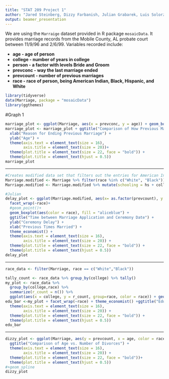 ```yaml
---
title: "STAT 209 Project 1"
author: "Jared Steinberg, Dizzy Farbanish, Julian Grabarek, Luis Solorzano"
output: beamer_presentation
---
```


We are using the `Marraige` dataset provided in R package `mosaicData`. It provides marriage records from the Mobile County, AL probate court between 11/9/96 and 2/6/99.  Variables recorded include:

* **age - age of person**
* **college - number of years in college**
* **person - a factor with levels Bride and Groom**
* **prevconc - way the last marriage ended**
* **prevcount - number of previous marriages**
* **race - race of person, being American Indian, Black, Hispanic, and White**


```r
library(tidyverse)
data(Marriage, package = "mosaicData")
library(ggthemes)
```




#Graph 1
```r
marriage_plot <- ggplot(Marriage, aes(x = prevconc, y = age)) + geom_boxplot(aes(color = person), fill = "aliceblue") + theme_economist()
marriage_plot <- marriage_plot + ggtitle("Comparison of How Previous Marriage Ended Based on Age") +
  xlab("Reason for Ending Previous Marriage") +
  ylab("Age") +
  theme(axis.text = element_text(size = 16), 
        axis.title = element_text(size = 20))+
  theme(plot.title = element_text(size = 22, face = "bold")) +
  theme(plot.title = element_text(hjust = 0.5))
marriage_plot
```

----

```r
#Creates modified data set that filters out the entries for American Indian and Hispanic and creates a collumn for total years in school (high school + college)
Marriage.modified <- Marriage %>% filter(race %in% c("White", "Black"))
Marriage.modified <- Marriage.modified %>% mutate(schooling = hs + college)
```


```r
#Julian
delay_plot <- ggplot(Marriage.modified, aes(x= as.factor(prevcount), y = delay)) +
  facet_wrap(~race)+
  #geom_point()+
  geom_boxplot(aes(color = race), fill = "aliceblue") +
  ggtitle("Time between Marriage Application and Ceremony Date") +
  ylab("Ceremony Delay") +
  xlab("Previous Times Married") +
  theme_economist() +
  theme(axis.text = element_text(size = 16), 
        axis.title = element_text(size = 20)) +
  theme(plot.title = element_text(size = 22, face = "bold")) +
  theme(plot.title = element_text(hjust = 0.5))
delay_plot
```

----

```r
race_data <- filter(Marriage, race == c("White","Black"))

tally_count <- race_data %>% group_by(college) %>% tally()
my_plot <- race_data %>%
  group_by(college,race) %>%
  summarize(r_count = n()) %>%
  ggplot(aes(x = college, y = r_count, group=race, color = race)) + geom_bar(stat = "identity", fill="aliceblue")
edu_bar <-my_plot + facet_wrap(~race) + theme_economist() +ggtitle("Education When Getting Married") + ylab("Number of People") + xlab("Years of College")+
  theme(axis.text = element_text(size = 16), 
        axis.title = element_text(size = 20)) +
  theme(plot.title = element_text(size = 22, face = "bold")) +
  theme(plot.title = element_text(hjust = 0.5))
edu_bar
```

----

```r
dizzy_plot <- ggplot(Marriage, aes(y = prevcount, x = age, color = race)) + geom_smooth(fill = "aliceblue") + theme_economist() + ylab("Previous Divorces") + xlab("Age") +
  ggtitle("Comparison of Age vs. Number of Divorces") +
  theme(axis.text = element_text(size = 16), 
        axis.title = element_text(size = 20)) +
  theme(plot.title = element_text(size = 22, face = "bold"))+
  theme(plot.title = element_text(hjust = 0.5))
#+geom_spline
dizzy_plot
```


<!-- #Data shows that older generations have actually had less divorces than younger generations. This suggests that societal norms surrounding divorce have changed from the older to the younger generations. It is expected that the divorces averages should trend up with age but it is unexpected that divorce would be lower for older people from previous generations. Additionally it is interesting to note that divorces among african americans are lower on average than white people. The difference is statistically significant at 40. -->

<!-- Jared's paragraph:
My graph illustrates how reasons for ending previous marriages change by age.  I also subdivided my boxplots by gender, with grooms being blue boxplots and brides being pink boxplots.  The data shows that, for death being the reason the previous marriage ended, women’s age vary more than men’s, however have a lower median age.  For divorcees, both intervals for men and women are approximately the same size and median age, probably because people in a relationship are usually the same age.  The N/A category shows that people who have never had a previous marriage are typically young, regardless of sex.
-->

